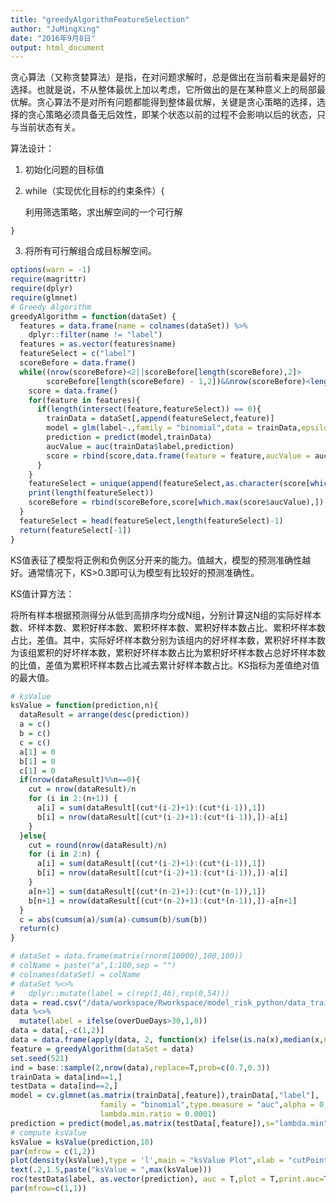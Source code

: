```yaml
---
title: "greedyAlgorithmFeatureSelection"
author: "JuMingXing"
date: "2016年9月8日"
output: html_document
---
```

贪心算法（又称贪婪算法）是指，在对问题求解时，总是做出在当前看来是最好的选择。也就是说，不从整体最优上加以考虑，它所做出的是在某种意义上的局部最优解。贪心算法不是对所有问题都能得到整体最优解，关键是贪心策略的选择，选择的贪心策略必须具备无后效性，即某个状态以前的过程不会影响以后的状态，只与当前状态有关。

算法设计：

  1. 初始化问题的目标值
  
  2. while（实现优化目标的约束条件）{
  
      利用筛选策略，求出解空间的一个可行解
      
    }
    
  3. 将所有可行解组合成目标解空间。
```r
options(warn = -1)
require(magrittr)
require(dplyr)
require(glmnet)
# Greedy Algorithm
greedyAlgorithm = function(dataSet) {
  features = data.frame(name = colnames(dataSet)) %>%
    dplyr::filter(name != "label") 
  features = as.vector(features$name)  
  featureSelect = c("label")
  scoreBefore = data.frame()
  while((nrow(scoreBefore)<2||scoreBefore[length(scoreBefore),2]>
        scoreBefore[length(scoreBefore) - 1,2])&&nrow(scoreBefore)<length(features)){
    score = data.frame()
    for(feature in features){
      if(length(intersect(feature,featureSelect)) == 0){
        trainData = dataSet[,append(featureSelect,feature)]
        model = glm(label~.,family = "binomial",data = trainData,epsilon = 1e-10)
        prediction = predict(model,trainData)
        aucValue = auc(trainData$label,prediction)
        score = rbind(score,data.frame(feature = feature,aucValue = aucValue))
      }
    }
    featureSelect = unique(append(featureSelect,as.character(score[which.max(score$aucValue),1])))
    print(length(featureSelect))
    scoreBefore = rbind(scoreBefore,score[which.max(score$aucValue),])
  }
  featureSelect = head(featureSelect,length(featureSelect)-1)
  return(featureSelect[-1])
}
```
KS值表征了模型将正例和负例区分开来的能力。值越大，模型的预测准确性越好。通常情况下，KS>0.3即可认为模型有比较好的预测准确性。

KS值计算方法：

将所有样本根据预测得分从低到高排序均分成N组，分别计算这N组的实际好样本数、坏样本数、累积好样本数、累积坏样本数、累积好样本数占比、累积坏样本数占比，差值。其中，实际好坏样本数分别为该组内的好坏样本数，累积好坏样本数为该组累积的好坏样本数，累积好坏样本数占比为累积好坏样本数占总好坏样本数的比值，差值为累积坏样本数占比减去累计好样本数占比。KS指标为差值绝对值的最大值。
```r
# ksValue
ksValue = function(prediction,n){
  dataResult = arrange(desc(prediction))
  a = c()
  b = c()
  c = c()
  a[1] = 0
  b[1] = 0
  c[1] = 0
  if(nrow(dataResult)%%n==0){
    cut = nrow(dataResult)/n
    for (i in 2:(n+1)) {
      a[i] = sum(dataResult[(cut*(i-2)+1):(cut*(i-1)),1])
      b[i] = nrow(dataResult[(cut*(i-2)+1):(cut*(i-1)),])-a[i]
    }
  }else{
    cut = round(nrow(dataResult)/n)
    for (i in 2:n) {
      a[i] = sum(dataResult[(cut*(i-2)+1):(cut*(i-1)),1])
      b[i] = nrow(dataResult[(cut*(i-2)+1):(cut*(i-1)),])-a[i]
    }
    a[n+1] = sum(dataResult[(cut*(n-2)+1):(cut*(n-1)),1])
    b[n+1] = nrow(dataResult[(cut*(n-2)+1):(cut*(n-1)),])-a[n+1]
  }
  c = abs(cumsum(a)/sum(a)-cumsum(b)/sum(b))
  return(c)
}
```

```r
# dataSet = data.frame(matrix(rnorm(10000),100,100))
# colName = paste("a",1:100,sep = "")
# colnames(dataSet) = colName
# dataSet %<>%
#   dplyr::mutate(label = c(rep(1,46),rep(0,54)))
data = read.csv("/data/workspace/Rworkspace/model_risk_python/data_train_model.csv",encoding = "UTF-8")
data %<>%
  mutate(label = ifelse(overDueDays>30,1,0))
data = data[,-c(1,2)]
data = data.frame(apply(data, 2, function(x) ifelse(is.na(x),median(x,na.rm = T),x)))
feature = greedyAlgorithm(dataSet = data)
set.seed(521)
ind = base::sample(2,nrow(data),replace=T,prob=c(0.7,0.3))
trainData = data[ind==1,]
testData = data[ind==2,]
model = cv.glmnet(as.matrix(trainData[,feature]),trainData[,"label"],
                    family = "binomial",type.measure = "auc",alpha = 0,
                    lambda.min.ratio = 0.0001)
prediction = predict(model,as.matrix(testData[,feature]),s="lambda.min",type="response")
# compute ksValue
ksValue = ksValue(prediction,10)
par(mfrow = c(1,2))
plot(density(ksValue),type = 'l',main = "ksValue Plot",xlab = "cutPoint",ylab = "density_ks")
text(.2,1.5,paste("ksValue = ",max(ksValue)))
roc(testData$label, as.vector(prediction), auc = T,plot = T,print.auc=T)
par(mfrow=c(1,1))
```



